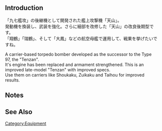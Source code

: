 {{EquipmentInfo}}

==Introduction==
「九七艦攻」の後継機として開発された艦上攻撃機「天山」。<br>
発動機を換装し、武装を強化。さらに細部を改修した「天山」の改良後期型です。<br>
「翔鶴」「瑞鶴」、そして「大鳳」などの航空母艦で運用して、戦果を挙げたいですね。

A carrier-based torpedo bomber developed as the successor to the Type 97, the "Tenzan".<br>
It's engine has been replaced and armament strengthened. This is an improved late-model "Tenzan" with improved specs.<br>
Use them on carriers like Shoukaku, Zuikaku and Taihou for improved results.

==Notes==

==See Also==
{{Equipmentlist}}
[[Category:Equipment]]